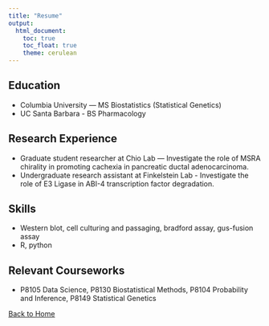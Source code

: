 ```yaml
---
title: "Resume"
output: 
  html_document:
    toc: true
    toc_float: true
    theme: cerulean
---
```


## Education
- Columbia University — MS Biostatistics (Statistical Genetics)
- UC Santa Barbara - BS Pharmacology

## Research Experience
- Graduate student researcher at Chio Lab — Investigate the role of MSRA chirality in promoting cachexia in pancreatic ductal adenocarcinoma.
- Undergraduate research assistant at Finkelstein Lab - Investigate the role of E3 Ligase in ABI-4 transcription factor degradation.

## Skills 
- Western blot, cell culturing and passaging, bradford assay, gus-fusion assay
- R, python

## Relevant Courseworks
- P8105 Data Science, P8130 Biostatistical Methods, P8104 Probability and Inference, P8149 Statistical Genetics


[Back to Home](index.html)